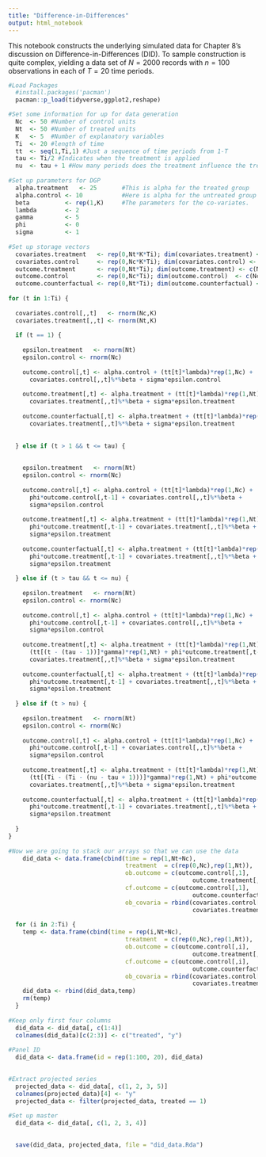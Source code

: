 ```yaml
---
title: "Difference-in-Differences"
output: html_notebook
---
```


This notebook constructs the underlying simulated data for Chapter 8's discussion on Difference-in-Differences (DID). To sample construction is quite complex, yielding a data set of $N=2000$ records with $n=100$ observations in each of $T=20$ time periods. 

```r

#Load Packages
  #install.packages('pacman')
  pacman::p_load(tidyverse,ggplot2,reshape)

#Set some information for up for data generation
  Nc  <- 50 #Number of control units
  Nt  <- 50 #Number of treated units
  K   <- 5  #Number of explanatory variables
  Ti  <- 20 #length of time
  tt  <- seq(1,Ti,1) #Just a sequence of time periods from 1-T
  tau <- Ti/2 #Indicates when the treatment is applied
  nu  <- tau + 1 #How many periods does the treatment influence the trend of the treated series?
  
#Set up parameters for DGP
  alpha.treatment   <- 25       #This is alpha for the treated group
  alpha.control <- 10           #Here is alpha for the untreated group
  beta          <- rep(1,K)     #The parameters for the co-variates.
  lambda        <- 2
  gamma         <- 5
  phi           <- 0
  sigma         <- 1
  
#Set up storage vectors
  covariates.treatment   <- rep(0,Nt*K*Ti); dim(covariates.treatment) <- c(Nt,K,Ti)
  covariates.control     <- rep(0,Nc*K*Ti); dim(covariates.control) <- c(Nc,K,Ti)
  outcome.treatment      <- rep(0,Nt*Ti); dim(outcome.treatment) <- c(Nt,Ti)
  outcome.control        <- rep(0,Nc*Ti); dim(outcome.control)  <- c(Nc,Ti)
  outcome.counterfactual <- rep(0,Nt*Ti); dim(outcome.counterfactual) <- c(Nt,Ti)
  
for (t in 1:Ti) {
  
  covariates.control[,,t]   <- rnorm(Nc,K)
  covariates.treatment[,,t] <- rnorm(Nt,K)
  
  if (t == 1) {
    
    epsilon.treatment   <- rnorm(Nt)
    epsilon.control <- rnorm(Nc)
    
    outcome.control[,t] <- alpha.control + (tt[t]*lambda)*rep(1,Nc) + 
      covariates.control[,,t]%*%beta + sigma*epsilon.control
    
    outcome.treatment[,t] <- alpha.treatment + (tt[t]*lambda)*rep(1,Nt) + 
      covariates.treatment[,,t]%*%beta + sigma*epsilon.treatment
    
    outcome.counterfactual[,t] <- alpha.treatment + (tt[t]*lambda)*rep(1,Nt) + 
      covariates.treatment[,,t]%*%beta + sigma*epsilon.treatment
    
    
  } else if (t > 1 && t <= tau) {
    
    
    epsilon.treatment   <- rnorm(Nt)
    epsilon.control <- rnorm(Nc)
    
    outcome.control[,t] <- alpha.control + (tt[t]*lambda)*rep(1,Nc) + 
      phi*outcome.control[,t-1] + covariates.control[,,t]%*%beta + 
      sigma*epsilon.control
    
    outcome.treatment[,t] <- alpha.treatment + (tt[t]*lambda)*rep(1,Nt) + 
      phi*outcome.treatment[,t-1] + covariates.treatment[,,t]%*%beta +
      sigma*epsilon.treatment
    
    outcome.counterfactual[,t] <- alpha.treatment + (tt[t]*lambda)*rep(1,Nt) + 
      phi*outcome.treatment[,t-1] + covariates.treatment[,,t]%*%beta +
      sigma*epsilon.treatment
    
  } else if (t > tau && t <= nu) {
    
    epsilon.treatment   <- rnorm(Nt)
    epsilon.control <- rnorm(Nc)
    
    outcome.control[,t] <- alpha.control + (tt[t]*lambda)*rep(1,Nc) + 
      phi*outcome.control[,t-1] + covariates.control[,,t]%*%beta + 
      sigma*epsilon.control
    
    outcome.treatment[,t] <- alpha.treatment + (tt[t]*lambda)*rep(1,Nt) + 
      (tt[(t - (tau - 1))]*gamma)*rep(1,Nt) + phi*outcome.treatment[,t-1] +
      covariates.treatment[,,t]%*%beta + sigma*epsilon.treatment
    
    outcome.counterfactual[,t] <- alpha.treatment + (tt[t]*lambda)*rep(1,Nt) + 
      phi*outcome.treatment[,t-1] + covariates.treatment[,,t]%*%beta +
      sigma*epsilon.treatment
    
  } else if (t > nu) {
    
    epsilon.treatment   <- rnorm(Nt)
    epsilon.control <- rnorm(Nc)
    
    outcome.control[,t] <- alpha.control + (tt[t]*lambda)*rep(1,Nc) + 
      phi*outcome.control[,t-1] + covariates.control[,,t]%*%beta + 
      sigma*epsilon.control
    
    outcome.treatment[,t] <- alpha.treatment + (tt[t]*lambda)*rep(1,Nt) + 
      (tt[(Ti - (Ti - (nu - tau + 1)))]*gamma)*rep(1,Nt) + phi*outcome.treatment[,t-1] +
      covariates.treatment[,,t]%*%beta + sigma*epsilon.treatment
    
    outcome.counterfactual[,t] <- alpha.treatment + (tt[t]*lambda)*rep(1,Nt) + 
      phi*outcome.treatment[,t-1] + covariates.treatment[,,t]%*%beta +
      sigma*epsilon.treatment
    
  }
}
  
#Now we are going to stack our arrays so that we can use the data
    did_data <- data.frame(cbind(time = rep(1,Nt+Nc),
                                 treatment  = c(rep(0,Nc),rep(1,Nt)),
                                 ob.outcome = c(outcome.control[,1],
                                                    outcome.treatment[,1]),
                                 cf.outcome = c(outcome.control[,1],
                                                    outcome.counterfactual[,1]),
                                 ob_covaria = rbind(covariates.control[,,1],
                                                    covariates.treatment[,,1])))
    
  for (i in 2:Ti) {
    temp <- data.frame(cbind(time = rep(i,Nt+Nc),
                                 treatment  = c(rep(0,Nc),rep(1,Nt)),
                                 ob.outcome = c(outcome.control[,i],
                                                    outcome.treatment[,i]),
                                 cf.outcome = c(outcome.control[,i],
                                                    outcome.counterfactual[,i]),
                                 ob_covaria = rbind(covariates.control[,,i],
                                                    covariates.treatment[,,i])))
    did_data <- rbind(did_data,temp)
    rm(temp)
  }
    
#Keep only first four columns
  did_data <- did_data[, c(1:4)]
  colnames(did_data)[c(2:3)] <- c("treated", "y")
  
#Panel ID
  did_data <- data.frame(id = rep(1:100, 20), did_data)

  
#Extract projected series
  projected_data <- did_data[, c(1, 2, 3, 5)]
  colnames(projected_data)[4] <- "y"
  projected_data <- filter(projected_data, treated == 1)
  
#Set up master
  did_data <- did_data[, c(1, 2, 3, 4)] 
      

  save(did_data, projected_data, file = "did_data.Rda")
```


